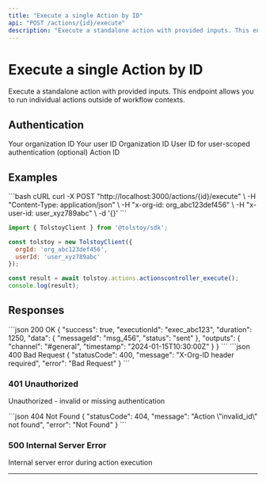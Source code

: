 ```yaml
---
title: "Execute a single Action by ID"
api: "POST /actions/{id}/execute"
description: "Execute a standalone action with provided inputs. This endpoint allows you to run individual actions outside of workflow contexts."
---
```


# Execute a single Action by ID

Execute a standalone action with provided inputs. This endpoint allows you to run individual actions outside of workflow contexts.

## Authentication

<ParamField header="x-org-id" type="string" required>
  Your organization ID
</ParamField>

<ParamField header="x-user-id" type="string" required>
  Your user ID
</ParamField>

<ParamField header="X-Org-ID" type="string" required>
  Organization ID
</ParamField>

<ParamField header="X-User-ID" type="string">
  User ID for user-scoped authentication (optional)
</ParamField>

<ParamField path="id" type="string" required>
  Action ID
</ParamField>



## Examples

<CodeGroup>
```bash cURL
curl -X POST "http://localhost:3000/actions/{id}/execute" \
  -H "Content-Type: application/json" \
  -H "x-org-id: org_abc123def456" \
  -H "x-user-id: user_xyz789abc" \
  -d '{}'
```

```javascript JavaScript SDK
import { TolstoyClient } from '@tolstoy/sdk';

const tolstoy = new TolstoyClient({
  orgId: 'org_abc123def456',
  userId: 'user_xyz789abc'
});

const result = await tolstoy.actions.actionscontroller_execute();
console.log(result);
```
</CodeGroup>

## Responses

<ResponseExample>
```json 200 OK
{
  "success": true,
  "executionId": "exec_abc123",
  "duration": 1250,
  "data": {
    "messageId": "msg_456",
    "status": "sent"
  },
  "outputs": {
    "channel": "#general",
    "timestamp": "2024-01-15T10:30:00Z"
  }
}
```
</ResponseExample>

<ResponseExample>
```json 400 Bad Request
{
  "statusCode": 400,
  "message": "X-Org-ID header required",
  "error": "Bad Request"
}
```
</ResponseExample>

### 401 Unauthorized

Unauthorized - invalid or missing authentication

<ResponseExample>
```json 404 Not Found
{
  "statusCode": 404,
  "message": "Action \"invalid_id\" not found",
  "error": "Not Found"
}
```
</ResponseExample>

### 500 Internal Server Error

Internal server error during action execution

---

<Snippet file="api-footer.mdx" />
